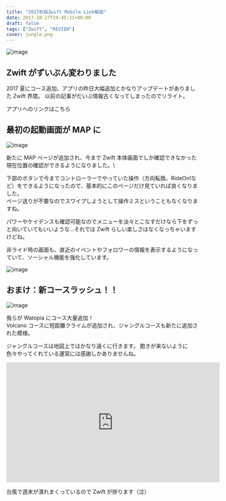 ---
title: "2017秋版Zwift Mobile Link解説"
date: 2017-10-27T19:45:21+09:00
draft: false
tags: ["Zwift", "REVIEW"]
cover: jungle.png
---

![image](jungle.png)

## Zwift がずいぶん変わりました

2017 夏にコース追加、アプリの昨日大幅追加とかなりアップデートがありました Zwift 界隈。
以前の記事がだいぶ情報古くなってしまったのでリライト。

アプリへのリンクはこちら

<LinkBox url="https://itunes.apple.com/jp/app/zwift-mobile-link/id934083691" />

<LinkBox url="ttps://play.google.com/store/apps/details?id=com.zwift.android.prod" />

## 最初の起動画面が MAP に

![image](./Screenshot_20171028-222532.png)

新たに MAP ページが追加され、今まで Zwift 本体画面でしか確認できなかった現在位置の確認ができるようになりました。\

下部のボタンで今までコントローラーでやっていた操作（方向転換、RideOn!など）をできるようになったので、基本的にこのページだけ見ていれば良くなりました。\
ページ送りが不要なのでスワイプしようとして操作ミスということもなくなりますね。

パワーやケイデンスも確認可能なのでメニューを淡々とこなすだけなら下をずっと向いていてもいいような…それでは Zwift らしい楽しさはなくなっちゃいますけどね。

非ライド時の画面も、直近のイベントやフォロワーの情報を表示するようになっていて、ソーシャル機能を強化しています。

![image](Screenshot_20171028-222405.png)

## おまけ：新コースラッシュ！！

![image](jungle.png)

我らが Watopia にコース大量追加！\
Volcano コースに短距離クライムが追加され、ジャングルコースも新たに追加された模様。

ジャングルコースは地図上ではかなり遠くに行きます。
飽きが来ないように色々やってくれている運営には感謝しかありませんね。

<iframe
  width="560"
  height="315"
  src="https://www.youtube.com/embed/a4wbA7pduUI"
  frameborder="0"
  allowfullscreen
></iframe>

台風で週末が潰れまくっているので Zwift が捗ります（泣）

<AmazonLinkBox url="http://www.amazon.co.jp/exec/obidos/ASIN/B00J87AN1M/gensobunya-22/ref=nosim/" />
